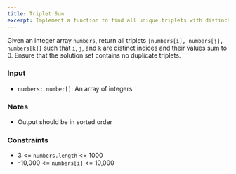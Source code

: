 ```yaml
---
title: Triplet Sum
excerpt: Implement a function to find all unique triplets with distinct indices that sum to 0
---
```



Given an integer array `numbers`, return all triplets `[numbers[i], numbers[j], numbers[k]]` such that `i`, `j`, and `k` are distinct indices and their values sum to 0. Ensure that the solution set contains no duplicate triplets.

### Input

- `numbers: number[]`: An array of integers

### Notes

- Output should be in sorted order

<MDXTestExamples testCases={runTestCases} />

### Constraints

- 3 &lt;= `numbers.length` &lt;= 1000
- -10,000 &lt;= `numbers[i]` &lt;= 10,000
